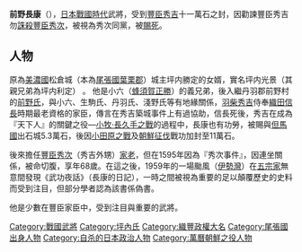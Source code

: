 {{japanese|japanese=前野 長康|kana=まえの ながやす|romaji=Maeno Nagayasu}}

'''前野長康'''（{{bd|1528年|（[[享祿|享祿]]元年）|1595年|9月22日（[[文祿|文祿]]4年8月19日）|}}），[[日本戰國時代|日本戰國時代]]武將，受到[[豐臣秀吉|豐臣秀吉]]十一萬石之封，因勸諫豐臣秀吉勿[[誅殺|誅殺]][[豐臣秀次|豐臣秀次]]，被視為秀次同黨，被[[賜死|賜死]]。

==人物==
原為[[美濃國|美濃國]]松倉城（本為[[尾張國|尾張國]][[葉栗郡|葉栗郡]]）城主坪内勝定的女婿，實名坪内光景（其親兄弟為坪内利定）
。 他是小六（[[蜂須賀正勝|蜂須賀正勝]]）的義兄弟，後入繼丹羽郡前野村的[[前野氏|前野氏]]，與小六、生駒氏、丹羽氏、淺野氏等有地緣關係，[[羽柴秀吉|羽柴秀吉]]侍奉[[織田信長|織田信長]]時期最老資格的家臣，傳言在秀吉築城事件上有過協助，信長死後，秀吉在成為『天下人』的關鍵之役—[[小牧·長久手之戰|小牧·長久手之戰]]的過程中，長康也有功勞，被賜與[[但馬國|但馬國]]出石城5.3萬石，後因[[小田原之戰|小田原之戰]]及[[朝鮮征伐|朝鮮征伐]]戰功加封至11萬石。

後來擔任[[豐臣秀次|豐臣秀次]]（秀吉外甥）[[家老|家老]]，但在1595年因為『秀次事件』，因連坐關係，被命切腹，享年68歲。在這之後，1959年的一場颱風（[[伊勢灣|伊勢灣]]）在[[五宗家|五宗家]]無意間發現《武功夜話》（長康的日記），一時之間被視為重要的足以顛覆歷史的史料而受到注目，但部分學者認為該書係偽書。

他是少數在豐臣家臣中，受到注目與重要的武將。

{{DEFAULTSORT:Maeno, Nagayasu}}
[[Category:戰國武將|Category:戰國武將]]
[[Category:坪內氏|Category:坪內氏]]
[[Category:織豐政權大名|Category:織豐政權大名]]
[[Category:尾張國出身人物|Category:尾張國出身人物]]
[[Category:自杀的日本政治人物|Category:自杀的日本政治人物]]
[[Category:萬曆朝鮮之役人物|Category:萬曆朝鮮之役人物]]